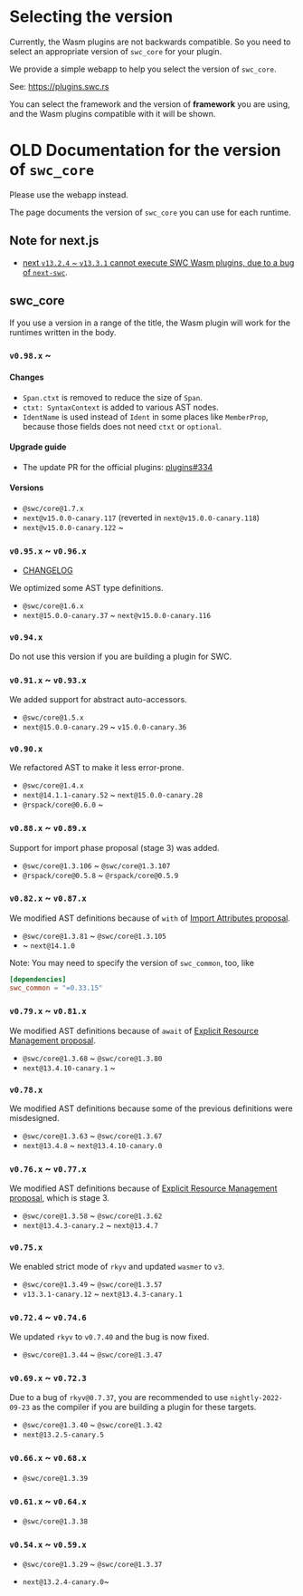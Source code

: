 # Selecting the version

Currently, the Wasm plugins are not backwards compatible.
So you need to select an appropriate version of `swc_core` for your plugin.

We provide a simple webapp to help you select the version of `swc_core`.

See: https://plugins.swc.rs

You can select the framework and the version of **framework** you are using, and the Wasm plugins compatible with it will be shown.

# OLD Documentation for the version of `swc_core`

Please use the webapp instead.

The page documents the version of `swc_core` you can use for each runtime.

## Note for next.js

- [next `v13.2.4` ~ `v13.3.1` cannot execute SWC Wasm plugins, due to a bug of `next-swc`](https://github.com/vercel/next.js/issues/46989#issuecomment-1486989081).

## swc_core

If you use a version in a range of the title, the Wasm plugin will work for the runtimes written in the body.

### `v0.98.x` ~

#### Changes

- `Span.ctxt` is removed to reduce the size of `Span`.
- `ctxt: SyntaxContext` is added to various AST nodes.
- `IdentName` is used instead of `Ident` in some places like `MemberProp`, because those fields does not need `ctxt` or `optional`.

#### Upgrade guide

- The update PR for the official plugins: [plugins#334](https://github.com/swc-project/plugins/pull/334)

#### Versions

- `@swc/core@1.7.x`
- `next@v15.0.0-canary.117` (reverted in `next@v15.0.0-canary.118`)
- `next@v15.0.0-canary.122` ~

### `v0.95.x` ~ `v0.96.x`

- [CHANGELOG](https://github.com/swc-project/swc/blob/064af5391d8da9599f277bd68fd0b479b0b1235c/CHANGELOG.md#160---2024-06-15)

We optimized some AST type definitions.

- `@swc/core@1.6.x`
- `next@15.0.0-canary.37` ~ `next@v15.0.0-canary.116`

### `v0.94.x`

Do not use this version if you are building a plugin for SWC.

### `v0.91.x` ~ `v0.93.x`

We added support for abstract auto-accessors.

- `@swc/core@1.5.x`
- `next@15.0.0-canary.29` ~ `v15.0.0-canary.36`

### `v0.90.x`

We refactored AST to make it less error-prone.

- `@swc/core@1.4.x`
- `next@14.1.1-canary.52` ~ `next@15.0.0-canary.28`
- `@rspack/core@0.6.0` ~

### `v0.88.x` ~ `v0.89.x`

Support for import phase proposal (stage 3) was added.

- `@swc/core@1.3.106` ~ `@swc/core@1.3.107`
- `@rspack/core@0.5.8` ~ `@rspack/core@0.5.9`

### `v0.82.x` ~ `v0.87.x`

We modified AST definitions because of `with` of [Import Attributes proposal](https://github.com/tc39/proposal-import-attributes).

- `@swc/core@1.3.81` ~ `@swc/core@1.3.105`
- ~ `next@14.1.0`

Note: You may need to specify the version of `swc_common`, too, like

```toml
[dependencies]
swc_common = "=0.33.15"
```

### `v0.79.x` ~ `v0.81.x`

We modified AST definitions because of `await` of [Explicit Resource Management proposal](https://github.com/tc39/proposal-explicit-resource-management).

- `@swc/core@1.3.68` ~ `@swc/core@1.3.80`
- `next@13.4.10-canary.1` ~

### `v0.78.x`

We modified AST definitions because some of the previous definitions were misdesigned.

- `@swc/core@1.3.63` ~ `@swc/core@1.3.67`
- `next@13.4.8` ~ `next@13.4.10-canary.0`

### `v0.76.x` ~ `v0.77.x`

We modified AST definitions because of [Explicit Resource Management proposal](https://github.com/tc39/proposal-explicit-resource-management), which is stage 3.

- `@swc/core@1.3.58` ~ `@swc/core@1.3.62`
- `next@13.4.3-canary.2` ~ `next@13.4.7`

### `v0.75.x`

We enabled strict mode of `rkyv` and updated `wasmer` to `v3`.

- `@swc/core@1.3.49` ~ `@swc/core@1.3.57`
- `v13.3.1-canary.12` ~ `next@13.4.3-canary.1`

### `v0.72.4` ~ `v0.74.6`

We updated `rkyv` to `v0.7.40` and the bug is now fixed.

- `@swc/core@1.3.44` ~ `@swc/core@1.3.47`

### `v0.69.x` ~ `v0.72.3`

Due to a bug of `rkyv@0.7.37`, you are recommended to use `nightly-2022-09-23` as the compiler if you are building a plugin for these targets.

- `@swc/core@1.3.40` ~ `@swc/core@1.3.42`
- `next@13.2.5-canary.5`

### `v0.66.x` ~ `v0.68.x`

- `@swc/core@1.3.39`

### `v0.61.x` ~ `v0.64.x`

- `@swc/core@1.3.38`

### `v0.54.x` ~ `v0.59.x`

- `@swc/core@1.3.29` ~ `@swc/core@1.3.37`

- `next@13.2.4-canary.0`~
